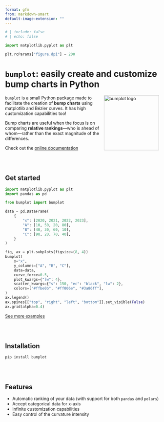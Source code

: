 ```yaml
---
format: gfm
from: markdown-smart
default-image-extension: ""
---
```


<!-- Automatically generated, uses README.qmd to modify README.md -->

```python
# | include: false
# | echo: false

import matplotlib.pyplot as plt

plt.rcParams["figure.dpi"] = 200
```

# `bumplot`: easily create and customize bump charts in Python

<img src="https://github.com/JosephBARBIERDARNAL/static/blob/main/python-libs/bumplot/image.png?raw=true" alt="bumplot logo" align="right" width="180px"/>

`bumplot` is a small Python package made to facilitate the creation of **bump charts** using matplotlib and Bézier curves. It has high customization capabilities too!

Bump charts are useful when the focus is on comparing **relative rankings**—who is ahead of whom—rather than the exact magnitude of the differences.

Check out the [online documentation](https://y-sunflower.github.io/bumplot/)



<br>
<br>

## Get started

```python
import matplotlib.pyplot as plt
import pandas as pd

from bumplot import bumplot

data = pd.DataFrame(
    {
        "x": [2020, 2021, 2022, 2023],
        "A": [10, 50, 20, 80],
        "B": [40, 30, 60, 10],
        "C": [90, 20, 70, 40],
    }
)

fig, ax = plt.subplots(figsize=(8, 4))
bumplot(
    x="x",
    y_columns=["A", "B", "C"],
    data=data,
    curve_force=0.5,
    plot_kwargs={"lw": 4},
    scatter_kwargs={"s": 150, "ec": "black", "lw": 2},
    colors=["#ffbe0b", "#ff006e", "#3a86ff"],
)
ax.legend()
ax.spines[["top", "right", "left", "bottom"]].set_visible(False)
ax.grid(alpha=0.4)
```

[See more examples](https://y-sunflower.github.io/bumplot/examples/)

<br>
<br>

## Installation

```
pip install bumplot
```

<br><br>

## Features

- Automatic ranking of your data (with support for both `pandas` and `polars`)
- Accept categorical data for x-axis
- Infinite customization capabilities
- Easy control of the curvature intensity
